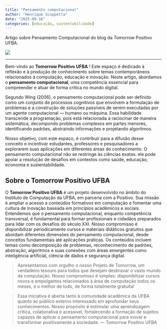 ```yaml
---
title: "Pensamento computacional"
author: "Henrique Scoppetta"
date: "2025-09-16"
categories: [educação, sustentabilidade]
---
```


Artigo sobre Pensamento Computacional do blog da Tomorrow Positivo UFBA.

![](thumbnail.jpg)

---

Bem-vindo ao **Tomorrow Positivo UFBA** ! Este espaço é dedicado à reflexão e à produção de conhecimento sobre temas contemporâneos relacionados à computação, educação e inovação. Neste artigo, abordamos o **pensamento computacional**, uma competência essencial para compreender e atuar de forma crítica no mundo digital.

Segundo Wing (2006), o pensamento computacional pode ser definido como um conjunto de processos cognitivos que envolvem a formulação de problemas e a construção de soluções passíveis de serem executadas por um agente computacional — humano ou máquina. Essa habilidade transcende a programação, pois está relacionada a raciocinar de maneira sistemática, decompondo problemas complexos em partes menores, identificando padrões, abstraindo informações e projetando algoritmos.

Nosso objetivo, com este espaço, é contribuir para a difusão desse conceito e incentivar estudantes, professores e pesquisadores a explorarem suas aplicações em diferentes áreas do conhecimento. O pensamento computacional não se restringe às ciências exatas: ele pode apoiar a resolução de desafios em contextos como saúde, educação, economia e sustentabilidade.

## Sobre o Tomorrow Positivo UFBA

O **Tomorrow Positivo UFBA** é um projeto desenvolvido no âmbito do Instituto de Computação da UFBA, em parceria com a Positivo. Sua missão é ampliar o acesso a conteúdos formativos em computação e fomentar uma cultura de inovação baseada em princípios acadêmicos e sociais. Entendemos que o pensamento computacional, enquanto competência transversal, é fundamental para formar profissionais e cidadãos preparados para lidar com os desafios do século XXI.
Nosso compromisso é disponibilizar periodicamente cursos e materiais didáticos gratuitos que abordam diferentes dimensões do pensamento computacional, desde conceitos fundamentais até aplicações práticas. Os conteúdos incluem temas como decomposição de problemas, reconhecimento de padrões, abstração, algoritmos e suas conexões com áreas emergentes como inteligência artificial, ciência de dados e segurança digital.

>Apresentamos com orgulho o nosso Projeto de Tomorrow, um verdadeiro tesouro para todos que desejam desbravar o vasto mundo da computação. Nosso compromisso é simples: disponibilizar cursos novos e empolgantes relacionados à área de computação todos os meses, e o melhor de tudo, de forma totalmente gratuita!

>Essa iniciativa é aberta tanto à comunidade acadêmica da UFBA quanto ao público externo interessado em aprofundar seus conhecimentos. Nosso propósito é estimular uma aprendizagem crítica, colaborativa e acessível, fortalecendo a formação de sujeitos capazes de aplicar o pensamento computacional para inovar e transformar positivamente a sociedade.
— Tomorrow Positivo UFBA